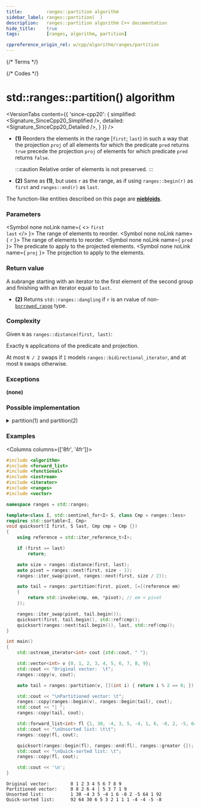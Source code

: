 ```yaml
---
title:         ranges::partition algorithm
sidebar_label: ranges::partition(  )
description:   ranges::partition algorithm C++ documentation
hide_title:    true
tags:          [ranges, algorithm, partition]

cppreference_origin_rel: w/cpp/algorithm/ranges/partition
---
```



{/* Terms */}

{/* Codes */}


# std::ranges::partition() algorithm

<VersionTabs content={{
	'since-cpp20': {
		simplified:	<Signature_SinceCpp20_Simplified />,
		detailed:	<Signature_SinceCpp20_Detailed />,
	}
}} />

- **(1)** Reorders the elements in the range [`first`; `last`) in such a way that the projection `proj` of all elements for which the predicate `pred` returns `true` precede the projection `proj` of elements for which predicate `pred` returns `false`.

  :::caution
  Relative order of elements is not preserved.
  :::

- **(2)** Same as **(1)**, but uses `r` as the range, as if using `ranges::begin(r)` as `first` and `ranges::end(r)` as `last`.

The function-like entities described on this page are [**niebloids**](/docs/std/algo/niebloids).

### Parameters

<SymbolTable>

  <Symbol none noLink name={ <> <code>first</code> <br/> <code>last</code> </> }>
    The range of elements to reorder.
  </Symbol>
  <Symbol none noLink name={ <code>r</code> }>
    The range of elements to reorder.
  </Symbol>
  <Symbol none noLink name={ <code>pred</code> }>
    The predicate to apply to the projected elements.
  </Symbol>
  <Symbol none noLink name={ <code>proj</code> }>
    The projection to apply to the elements.
  </Symbol>

</SymbolTable>

### Return value

A subrange starting with an iterator to the first element of the second group and finishing with an iterator equal to `last`.

- **(2)** Returns `std::ranges::dangling` if `r` is an rvalue of non-[`borrowed_range`](#) type.

### Complexity

Given `N` as `ranges::distance(first, last)`:

Exactly `N` applications of the predicate and projection.

At most `N / 2` swaps if `I` models `ranges::bidirectional_iterator`, and at most `N` swaps otherwise.

### Exceptions

**(none)**

### Possible implementation

<details>
<summary>partition(1) and partition(2)</summary>

```cpp

struct partition_fn
{
    template<std::permutable I, std::sentinel_for<I> S, class Proj = std::identity,
             std::indirect_unary_predicate<std::projected<I, Proj>> Pred>
    constexpr ranges::subrange<I>
        operator()(I first, S last, Pred pred, Proj proj = {}) const
    {
        first = ranges::find_if_not(first, last, std::ref(pred), std::ref(proj));
        if (first == last)
            return {first, first};

        for (auto i = ranges::next(first); i != last; ++i)
        {
            if (std::invoke(pred, std::invoke(proj, *i)))
            {
                ranges::iter_swap(i, first);
                ++first;
            }
        }
        return {std::move(first), std::move(last)};
    }

    template<ranges::forward_range R, class Proj = std::identity,
             std::indirect_unary_predicate<
                 std::projected<ranges::iterator_t<R>, Proj>> Pred>
    requires std::permutable<ranges::iterator_t<R>>
    constexpr ranges::borrowed_subrange_t<R>
        operator()(R&& r, Pred pred, Proj proj = {}) const
    {
        return (*this)(ranges::begin(r), ranges::end(r),
                       std::ref(pred), std::ref(proj));
    }
};

inline constexpr partition_fn partition;
```

</details>

### Examples

<Columns columns={['8fr', '4fr']}>
<div>

```cpp title='Main.cpp' showLineNumbers
#include <algorithm>
#include <forward_list>
#include <functional>
#include <iostream>
#include <iterator>
#include <ranges>
#include <vector>

namespace ranges = std::ranges;

template<class I, std::sentinel_for<I> S, class Cmp = ranges::less>
requires std::sortable<I, Cmp>
void quicksort(I first, S last, Cmp cmp = Cmp {})
{
    using reference = std::iter_reference_t<I>;

    if (first == last)
        return;

    auto size = ranges::distance(first, last);
    auto pivot = ranges::next(first, size - 1);
    ranges::iter_swap(pivot, ranges::next(first, size / 2));

    auto tail = ranges::partition(first, pivot, [=](reference em)
    {
        return std::invoke(cmp, em, *pivot); // em < pivot
    });

    ranges::iter_swap(pivot, tail.begin());
    quicksort(first, tail.begin(), std::ref(cmp));
    quicksort(ranges::next(tail.begin()), last, std::ref(cmp));
}

int main()
{
    std::ostream_iterator<int> cout {std::cout, " "};

    std::vector<int> v {0, 1, 2, 3, 4, 5, 6, 7, 8, 9};
    std::cout << "Original vector:  \t";
    ranges::copy(v, cout);

    auto tail = ranges::partition(v, [](int i) { return i % 2 == 0; });

    std::cout << "\nPartitioned vector: \t";
    ranges::copy(ranges::begin(v), ranges::begin(tail), cout);
    std::cout << "│ ";
    ranges::copy(tail, cout);

    std::forward_list<int> fl {1, 30, -4, 3, 5, -4, 1, 6, -8, 2, -5, 64, 1, 92};
    std::cout << "\nUnsorted list: \t\t";
    ranges::copy(fl, cout);

    quicksort(ranges::begin(fl), ranges::end(fl), ranges::greater {});
    std::cout << "\nQuick-sorted list: \t";
    ranges::copy(fl, cout);

    std::cout << '\n';
}
```

</div>
<div>

```plaintext title="Possible Output"
Original vector:        0 1 2 3 4 5 6 7 8 9
Partitioned vector:     0 8 2 6 4 │ 5 3 7 1 9
Unsorted list:          1 30 -4 3 5 -4 1 6 -8 2 -5 64 1 92
Quick-sorted list:      92 64 30 6 5 3 2 1 1 1 -4 -4 -5 -8
```

</div>
</Columns>

